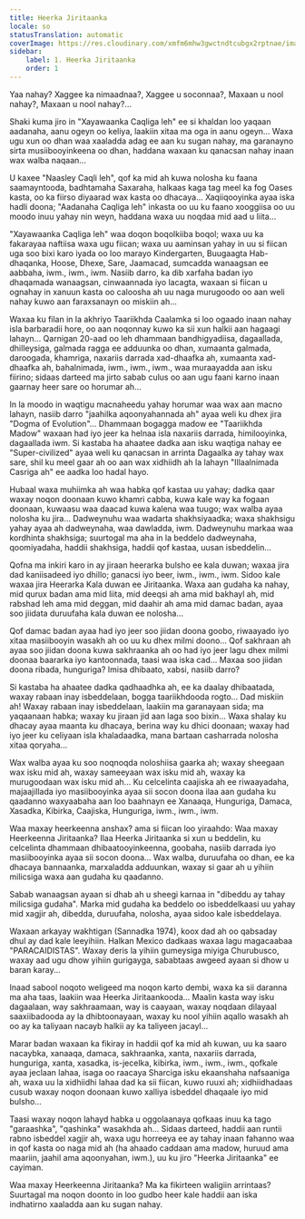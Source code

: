 ```yaml
---
title: Heerka Jiritaanka
locale: so
statusTranslation: automatic
coverImage: https://res.cloudinary.com/xmfm6mhw3gwctndtcubgx2rptnae/image/upload/v1740468922/small_cover_tratado_de_psicologia_revolucionaria_a4c0dca4e0.webp
sidebar:
    label: 1. Heerka Jiritaanka
    order: 1
---
```

Yaa nahay? Xaggee ka nimaadnaa?, Xaggee u soconnaa?, Maxaan u nool nahay?, Maxaan u nool nahay?...

Shaki kuma jiro in "Xayawaanka Caqliga leh" ee si khaldan loo yaqaan aadanaha, aanu ogeyn oo keliya, laakiin xitaa ma oga in aanu ogeyn... Waxa ugu xun oo dhan waa xaaladda adag ee aan ku sugan nahay, ma garanayno sirta musiibooyinkeena oo dhan, haddana waxaan ku qanacsan nahay inaan wax walba naqaan...

U kaxee "Naasley Caqli leh", qof ka mid ah kuwa nolosha ku faana saamayntooda, badhtamaha Saxaraha, halkaas kaga tag meel ka fog Oases kasta, oo ka fiirso diyaarad wax kasta oo dhacaya... Xaqiiqooyinka ayaa iska hadli doona; "Aadanaha Caqliga leh" inkasta oo uu ku faano xooggiisa oo uu moodo inuu yahay nin weyn, haddana waxa uu noqdaa mid aad u liita...

"Xayawaanka Caqliga leh" waa doqon boqolkiiba boqol; waxa uu ka fakarayaa naftiisa waxa ugu fiican; waxa uu aaminsan yahay in uu si fiican uga soo bixi karo iyada oo loo marayo Kindergarten, Buugaagta Hab-dhaqanka, Hoose, Dhexe, Sare, Jaamacad, sumcadda wanaagsan ee aabbaha, iwm., iwm., iwm. Nasiib darro, ka dib xarfaha badan iyo dhaqamada wanaagsan, cinwaannada iyo lacagta, waxaan si fiican u ognahay in xanuun kasta oo caloosha ah uu naga murugoodo oo aan weli nahay kuwo aan faraxsanayn oo miskiin ah...

Waxaa ku filan in la akhriyo Taariikhda Caalamka si loo ogaado inaan nahay isla barbaradii hore, oo aan noqonnay kuwo ka sii xun halkii aan hagaagi lahayn... Qarnigan 20-aad oo leh dhammaan bandhigyadiisa, dagaallada, dhilleysiga, galmada ragga ee adduunka oo dhan, xumaanta galmada, daroogada, khamriga, naxariis darrada xad-dhaafka ah, xumaanta xad-dhaafka ah, bahalnimada, iwm., iwm., iwm., waa muraayadda aan isku fiirino; sidaas darteed ma jirto sabab culus oo aan ugu faani karno inaan gaarnay heer sare oo horumar ah...

In la moodo in waqtigu macnaheedu yahay horumar waa wax aan macno lahayn, nasiib darro "jaahilka aqoonyahannada ah" ayaa weli ku dhex jira "Dogma of Evolution"... Dhammaan bogagga madow ee "Taariikhda Madow" waxaan had iyo jeer ka helnaa isla naxariis darrada, himilooyinka, dagaallada iwm. Si kastaba ha ahaatee dadka aan isku waqtiga nahay ee "Super-civilized" ayaa weli ku qanacsan in arrinta Dagaalka ay tahay wax sare, shil ku meel gaar ah oo aan wax xidhiidh ah la lahayn "Illaalnimada Casriga ah" ee aadka loo hadal hayo.

Hubaal waxa muhiimka ah waa habka qof kastaa uu yahay; dadka qaar waxay noqon doonaan kuwo khamri cabba, kuwa kale way ka fogaan doonaan, kuwaasu waa daacad kuwa kalena waa tuugo; wax walba ayaa nolosha ku jira... Dadweynuhu waa wadarta shakhsiyaadka; waxa shakhsigu yahay ayaa ah dadweynaha, waa dawladda, iwm. Dadweynuhu markaa waa kordhinta shakhsiga; suurtogal ma aha in la beddelo dadweynaha, qoomiyadaha, haddii shakhsiga, haddii qof kastaa, uusan isbeddelin...

Qofna ma inkiri karo in ay jiraan heerarka bulsho ee kala duwan; waxaa jira dad kaniisadeed iyo dhillo; ganacsi iyo beer, iwm., iwm., iwm. Sidoo kale waxaa jira Heerarka Kala duwan ee Jiritaanka. Waxa aan gudaha ka nahay, mid qurux badan ama mid liita, mid deeqsi ah ama mid bakhayl ah, mid rabshad leh ama mid deggan, mid daahir ah ama mid damac badan, ayaa soo jiidata duruufaha kala duwan ee nolosha...

Qof damac badan ayaa had iyo jeer soo jiidan doona goobo, riwaayado iyo xitaa masiibooyin wasakh ah oo uu ku dhex milmi doono... Qof sakhraan ah ayaa soo jiidan doona kuwa sakhraanka ah oo had iyo jeer lagu dhex milmi doonaa baararka iyo kantoonnada, taasi waa iska cad... Maxaa soo jiidan doona ribada, hunguriga? Imisa dhibaato, xabsi, nasiib darro?

Si kastaba ha ahaatee dadka qadhaadhka ah, ee ka daalay dhibaatada, waxay rabaan inay isbeddelaan, bogga taariikhdooda rogto... Dad miskiin ah! Waxay rabaan inay isbeddelaan, laakiin ma garanayaan sida; ma yaqaanaan habka; waxay ku jiraan jid aan laga soo bixin... Waxa shalay ku dhacay ayaa maanta ku dhacaya, berina way ku dhici doonaan; waxay had iyo jeer ku celiyaan isla khaladaadka, mana bartaan casharrada nolosha xitaa qoryaha...

Wax walba ayaa ku soo noqnoqda noloshiisa gaarka ah; waxay sheegaan wax isku mid ah, waxay sameeyaan wax isku mid ah, waxay ka murugoodaan wax isku mid ah... Ku celcelinta caajiska ah ee riwaayadaha, majaajillada iyo masiibooyinka ayaa sii socon doona ilaa aan gudaha ku qaadanno waxyaabaha aan loo baahnayn ee Xanaaqa, Hunguriga, Damaca, Xasadka, Kibirka, Caajiska, Hunguriga, iwm., iwm., iwm.

Waa maxay heerkeenna anshax? ama si fiican loo yiraahdo: Waa maxay Heerkeenna Jiritaanka? Ilaa Heerka Jiritaanka si xun u beddelin, ku celcelinta dhammaan dhibaatooyinkeenna, goobaha, nasiib darrada iyo masiibooyinka ayaa sii socon doona... Wax walba, duruufaha oo dhan, ee ka dhacaya bannaanka, marxaladda adduunkan, waxay si gaar ah u yihiin milicsiga waxa aan gudaha ku qaadanno.

Sabab wanaagsan ayaan si dhab ah u sheegi karnaa in "dibeddu ay tahay milicsiga gudaha". Marka mid gudaha ka beddelo oo isbeddelkaasi uu yahay mid xagjir ah, dibedda, duruufaha, nolosha, ayaa sidoo kale isbeddelaya.

Waxaan arkayay wakhtigan (Sannadka 1974), koox dad ah oo qabsaday dhul ay dad kale leeyihiin. Halkan Mexico dadkaas waxaa lagu magacaabaa "PARACAIDISTAS". Waxay deris la yihiin gumeysiga miyiga Churubusco, waxay aad ugu dhow yihiin gurigayga, sababtaas awgeed ayaan si dhow u baran karay...

Inaad sabool noqoto weligeed ma noqon karto dembi, waxa ka sii daranna ma aha taas, laakiin waa Heerka Jiritaankooda... Maalin kasta way isku dagaalaan, way sakhraamaan, way is caayaan, waxay noqdaan dilayaal saaxiibadooda ay la dhibtoonayaan, waxay ku nool yihiin aqallo wasakh ah oo ay ka taliyaan nacayb halkii ay ka taliyeen jacayl...

Marar badan waxaan ka fikiray in haddii qof ka mid ah kuwan, uu ka saaro nacaybka, xanaaqa, damaca, sakhraanka, xanta, naxariis darrada, hunguriga, xanta, xasadka, is-jecelka, kibirka, iwm., iwm., iwm., qofkale ayaa jeclaan lahaa, isaga oo raacaya Sharciga isku ekaanshaha nafsaaniga ah, waxa uu la xidhiidhi lahaa dad ka sii fiican, kuwo ruuxi ah; xidhiidhadaas cusub waxay noqon doonaan kuwo xalliya isbeddel dhaqaale iyo mid bulsho...

Taasi waxay noqon lahayd habka u oggolaanaya qofkaas inuu ka tago "garaashka", "qashinka" wasakhda ah... Sidaas darteed, haddii aan runtii rabno isbeddel xagjir ah, waxa ugu horreeya ee ay tahay inaan fahanno waa in qof kasta oo naga mid ah (ha ahaado caddaan ama madow, huruud ama maariin, jaahil ama aqoonyahan, iwm.), uu ku jiro "Heerka Jiritaanka" ee cayiman.

Waa maxay Heerkeenna Jiritaanka? Ma ka fikirteen waligiin arrintaas? Suurtagal ma noqon doonto in loo gudbo heer kale haddii aan iska indhatirno xaaladda aan ku sugan nahay.

